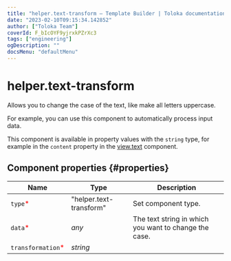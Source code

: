 ```yaml
---
title: "helper.text-transform — Template Builder | Toloka documentation"
date: "2023-02-10T09:15:34.142852"
author: ["Toloka Team"]
coverId: F_bIcOYF9yjrxkPZrXc3
tags: ["engineering"]
ogDescription: ""
docsMenu: "defaultMenu"
---
```



# helper.text-transform

Allows you to change the case of the text, like make all letters uppercase.

For example, you can use this component to automatically process input data.

This component is available in property values with the `string` type, for example in the `content` property in the [view.text](/docs-new/template-builder/reference/view.text) component.

## Component properties {#properties}

**Name** | **Type** | **Description**
----- | ----- | -----
`type`<span style="color: red">\*</span> | "helper.text-transform" | Set component type.
`data`<span style="color: red">\*</span> | _any_ | The text string in which you want to change the case.
`transformation`<span style="color: red">\*</span> | _string_ | <HelperTextTransformTable1/>
